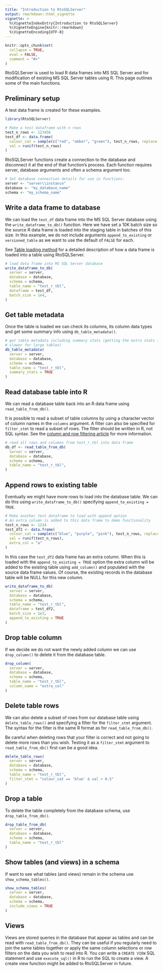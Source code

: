 ```yaml
---
title: "Introduction to RtoSQLServer"
output: rmarkdown::html_vignette
vignette: >
  %\VignetteIndexEntry{Introduction to RtoSQLServer}
  %\VignetteEngine{knitr::rmarkdown}
  %\VignetteEncoding{UTF-8}
---
```


```r
knitr::opts_chunk$set(
  collapse = TRUE,
  eval = FALSE,
  comment = "#>"
)
```

RtoSQLServer is used to load R data frames into MS SQL Server and for modification of existing MS SQL Server tables using R. This page outlines some of the main functions.

## Preliminary setup 

A test data frame is created for these examples. 
```r
library(RtoSQLServer)

# Make a test dataframe with n rows
test_n_rows <- 123456
test_df <- data.frame(
  colour_cat = sample(c("red", "amber", "green"), test_n_rows, replace = TRUE),
  val = runif(test_n_rows)
)
```

RtoSQLServer functions create a connection to the database and disconnect it
at the end of that function's process. Each function requires server, database arguments and often a schema argument too.

```r
# Set database connection details for use in functions:
server <- "server\\instance"
database <- "my_database_name"
schema <- "my_schema_name"
```
## Write a data frame to database

We can load the `test_df` data frame into the MS SQL Server database using the
`write_dataframe_to_db()` function. Here we have set a 10K batch size so the source R data frame is loaded into the staging table in batches of this size. In this example, we do not include arguments `append_to_existing` or `versioned_table` as we want to use the default of `FALSE` for each.

See [Table loading method](load_method.html) for a detailed description of how a data frame is loaded into a table using RtoSQLServer. 

```r
# load data frame into MS SQL Server database
write_dataframe_to_db(
  server = server,
  database = database,
  schema = schema,
  table_name = "test_r_tbl",
  dataframe = test_df,
  batch_size = 1e4,
)
```

## Get table metadata

Once the table is loaded we can check its columns, its column data types and get some summary info using `db_table_metadata()`.

```r
# get table metadata including summary stats (getting the extra stats is
# slower for large tables)
db_table_metadata(
  server = server,
  database = database,
  schema = schema,
  table_name = "test_r_tbl",
  summary_stats = TRUE
)
```

## Read database table into R
We can read a database table back into an R data frame using `read_table_from_db()`. 

It is possible to read a subset of table columns by using a character vector of column names in the `columns` argument. A filter can also be specified for `filter_stmt` to read a subset of rows. The filter should be written in R, not SQL syntax. See the [column and row filtering article](read_filter.html) for more information.

```r
# read all rows and columns from test_r_tbl into data frame
db_df <- read_table_from_db(
  server = server,
  database = database,
  schema = schema,
  table_name = "test_r_tbl",
)
```

## Append rows to existing table

Eventually we might have more rows to load into the database table. We can do this using `write_dataframe_to_db()` specifying `append_to_existing = TRUE`.

```r
# Make another test dataframe to load with append option
# An extra column is added to this data frame to demo functionality
test_n_rows <- 1234
test_df2 <- data.frame(
  colour_cat = sample(c("blue", "purple", "pink"), test_n_rows, replace = TRUE),
  val = runif(test_n_rows),
  extra_col = "a"
)
```
In this case the `test_df2` data frame has an extra column. When this is loaded with the `append_to_existing = TRUE` option the extra column will be added to the existing table using `add_column()` and populated with the source data frame values. Of course, the existing records in the database table will be NULL for this new column.

```r
write_dataframe_to_db(
  server = server,
  database = database,
  schema = schema,
  table_name = "test_r_tbl",
  dataframe = test_df2,
  batch_size = 1e3,
  append_to_existing = TRUE
)
```

## Drop table column

If we decide we do not want the newly added column we can use `drop_column()` to delete it from the database table.

```r
drop_column(
  server = server,
  database = database,
  schema = schema,
  table_name = "test_r_tbl",
  column_name = "extra_col"
)
```

## Delete table rows

We can also delete a subset of rows from our database table using `delete_table_rows()` and specifying a filter for the `filter_stmt` argument. The syntax for the filter is the same R format as for `read_table_from_db()`.

Be careful when deleting rows that your filter is correct and not going to delete more rows than you wish. Testing it as a `filter_stmt` argument to `read_table_from_db()` first can be a good idea.

```r
delete_table_rows(
  server = server,
  database = database,
  schema = schema,
  table_name = "test_r_tbl",
  filter_stmt = "colour_cat == 'blue' & val > 0.5"
)
```

## Drop a table

To delete the table completely from the database schema, use `drop_table_from_db()`.

```r
drop_table_from_db(
  server = server,
  database = database,
  schema = schema,
  table_name = "test_r_tbl"
)
```

## Show tables (and views) in a schema

If want to see what tables (and views) remain in the schema use `show_schema_tables()`.

```r
show_schema_tables(
  server = server,
  database = database,
  schema = schema,
  include_views = TRUE
)
```

## Views
Views are stored queries in the database that appear as tables and can be read with `read_table_from_db()`. They can be useful if you regularly need to join the same tables together or apply the same column selections or row filters on the data you wish to read into R. You can write a `CREATE VIEW` SQL statement and use `execute_sql()` in R to run the SQL to create a view. A create view function might be added to RtoSQLServer in future.
